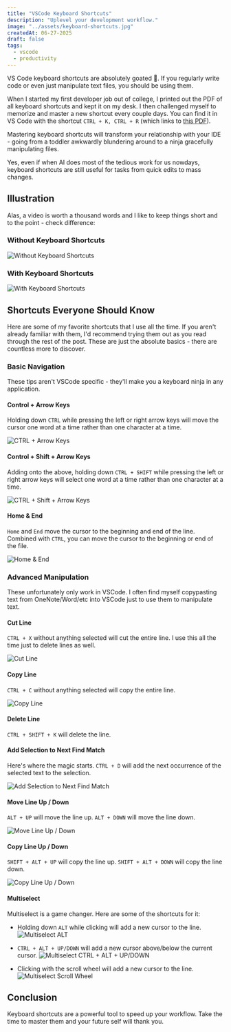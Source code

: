 ```yaml
---
title: "VSCode Keyboard Shortcuts"
description: "Uplevel your development workflow."
image: "../assets/keyboard-shortcuts.jpg"
createdAt: 06-27-2025
draft: false
tags:
  - vscode
  - productivity
---
```


VS Code keyboard shortcuts are absolutely goated 🐐. If you regularly write code or even just manipulate text files, you should be using them.

When I started my first developer job out of college, I printed out the PDF of all keyboard shortcuts and kept it on my desk. I then challenged myself to memorize and master a new shortcut every couple days. You can find it in VS Code with the shortcut `CTRL + K, CTRL + R` (which links to [this PDF](https://code.visualstudio.com/shortcuts/keyboard-shortcuts-windows.pdf)).

Mastering keyboard shortcuts will transform your relationship with your IDE - going from a toddler awkwardly blundering around to a ninja gracefully manipulating files.

Yes, even if when AI does most of the tedious work for us nowdays, keyboard shortcuts are still useful for tasks from quick edits to mass changes.

## Illustration

Alas, a video is worth a thousand words and I like to keep things short and to the point - check difference:

### Without Keyboard Shortcuts

![Without Keyboard Shortcuts](../assets/gifs/keyboard-shortcuts/demo-without.gif)

### With Keyboard Shortcuts

![With Keyboard Shortcuts](../assets/gifs/keyboard-shortcuts/demo-with.gif)

## Shortcuts Everyone Should Know

Here are some of my favorite shortcuts that I use all the time. If you aren't already familiar with them, I'd recommend trying them out as you read through the rest of the post. These are just the absolute basics - there are countless more to discover.

### Basic Navigation

These tips aren't VSCode specific - they'll make you a keyboard ninja in any application.

#### Control + Arrow Keys

Holding down `CTRL` while pressing the left or right arrow keys will move the cursor one word at a time rather than one character at a time.

![CTRL + Arrow Keys](../assets/gifs/keyboard-shortcuts/ctrl-arrow.gif)

#### Control + Shift + Arrow Keys

Adding onto the above, holding down `CTRL + SHIFT` while pressing the left or right arrow keys will select one word at a time rather than one character at a time.

![CTRL + Shift + Arrow Keys](../assets/gifs/keyboard-shortcuts/ctrl-shift-arrow.gif)

#### Home & End

`Home` and `End` move the cursor to the beginning and end of the line. Combined with `CTRL`, you can move the cursor to the beginning or end of the file.

![Home & End](../assets/gifs/keyboard-shortcuts/home-end.gif)

### Advanced Manipulation

These unfortunately only work in VSCode. I often find myself copypasting text from OneNote/Word/etc into VSCode just to use them to manipulate text.

#### Cut Line

`CTRL + X` without anything selected will cut the entire line. I use this all the time just to delete lines as well.

![Cut Line](../assets/gifs/keyboard-shortcuts/cut-line.gif)

#### Copy Line

`CTRL + C` without anything selected will copy the entire line.

![Copy Line](../assets/gifs/keyboard-shortcuts/copy-line.gif)

#### Delete Line

`CTRL + SHIFT + K` will delete the line.

#### Add Selection to Next Find Match

Here's where the magic starts. `CTRL + D` will add the next occurrence of the selected text to the selection.

![Add Selection to Next Find Match](../assets/gifs/keyboard-shortcuts/ctrl-d.gif)

#### Move Line Up / Down

`ALT + UP` will move the line up. `ALT + DOWN` will move the line down.

![Move Line Up / Down](../assets/gifs/keyboard-shortcuts/move-line.gif)

#### Copy Line Up / Down

`SHIFT + ALT + UP` will copy the line up. `SHIFT + ALT + DOWN` will copy the line down.

![Copy Line Up / Down](../assets/gifs/keyboard-shortcuts/copy-line-down.gif)

#### Multiselect

Multiselect is a game changer. Here are some of the shortcuts for it:

- Holding down `ALT` while clicking will add a new cursor to the line.
![Multiselect ALT](../assets/gifs/keyboard-shortcuts/multiselect-alt.gif)

- `CTRL + ALT + UP/DOWN` will add a new cursor above/below the current cursor.
![Multiselect CTRL + ALT + UP/DOWN](../assets/gifs/keyboard-shortcuts/multiselect-keys.gif)

- Clicking with the scroll wheel will add a new cursor to the line.
![Multiselect Scroll Wheel](../assets/gifs/keyboard-shortcuts/multiselect-scroll.gif)

## Conclusion

Keyboard shortcuts are a powerful tool to speed up your workflow. Take the time to master them and your future self will thank you.
